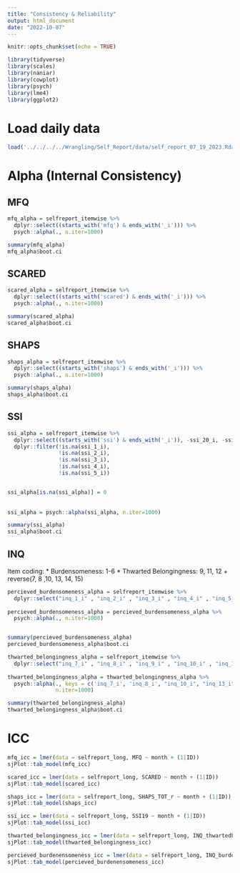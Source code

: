 ```yaml
---
title: "Consistency & Reliability"
output: html_document
date: "2022-10-07"
---
```


```r
knitr::opts_chunk$set(echo = TRUE)
```

```r
library(tidyverse)
library(scales)
library(naniar)
library(cowplot)
library(psych)
library(lme4)
library(ggplot2)
```


# Load daily data

```r
load('../../../../Wrangling/Self_Report/data/self_report_07_19_2023.Rda')
```


# Alpha (Internal Consistency)

## MFQ
```r
mfq_alpha = selfreport_itemwise %>%
  dplyr::select((starts_with('mfq') & ends_with('_i'))) %>%
  psych::alpha(., n.iter=1000)

summary(mfq_alpha)
mfq_alpha$boot.ci
```


## SCARED
```r
scared_alpha = selfreport_itemwise %>%
  dplyr::select((starts_with('scared') & ends_with('_i'))) %>%
  psych::alpha(., n.iter=1000)

summary(scared_alpha)
scared_alpha$boot.ci
```

## SHAPS
```r
shaps_alpha = selfreport_itemwise %>%
  dplyr::select((starts_with('shaps') & ends_with('_i'))) %>%
  psych::alpha(., n.iter=1000)

summary(shaps_alpha)
shaps_alpha$boot.ci
```

## SSI
```r
ssi_alpha = selfreport_itemwise %>%
  dplyr::select((starts_with('ssi') & ends_with('_i')), -ssi_20_i, -ssi_21_i) %>%
  dplyr::filter(!is.na(ssi_1_i), 
                !is.na(ssi_2_i),
                !is.na(ssi_3_i),
                !is.na(ssi_4_i),
                !is.na(ssi_5_i))


ssi_alpha[is.na(ssi_alpha)] = 0
  
  
ssi_alpha = psych::alpha(ssi_alpha, n.iter=1000)

summary(ssi_alpha)
ssi_alpha$boot.ci
```

## INQ

Item coding:
* Burdensomeness: 1-6
* Thwarted Belongingness: 9, 11, 12 + reverse(7, 8 ,10, 13, 14, 15)
```r
percieved_burdensomeness_alpha = selfreport_itemwise %>%
  dplyr::select("inq_1_i" , "inq_2_i" , "inq_3_i" , "inq_4_i" , "inq_5_i" , "inq_6_i")
  
percieved_burdensomeness_alpha = percieved_burdensomeness_alpha %>%
  psych::alpha(., n.iter=1000)


summary(percieved_burdensomeness_alpha)
percieved_burdensomeness_alpha$boot.ci
```


```r
thwarted_belongingness_alpha = selfreport_itemwise %>%
  dplyr::select("inq_7_i" , "inq_8_i" , "inq_9_i" , "inq_10_i" , "inq_11_i" , "inq_12_i", "inq_13_i", "inq_14_i", "inq_15_i")
  
thwarted_belongingness_alpha = thwarted_belongingness_alpha %>%
  psych::alpha(., keys = c('inq_7_i', 'inq_8_i', "inq_10_i", "inq_13_i", "inq_14_i", "inq_15_i"),
               n.iter=1000)

summary(thwarted_belongingness_alpha)
thwarted_belongingness_alpha$boot.ci
```

# ICC


```r
mfq_icc = lmer(data = selfreport_long, MFQ ~ month + (1|ID))
sjPlot::tab_model(mfq_icc)

scared_icc = lmer(data = selfreport_long, SCARED ~ month + (1|ID))
sjPlot::tab_model(scared_icc)

shaps_icc = lmer(data = selfreport_long, SHAPS_TOT_r ~ month + (1|ID))
sjPlot::tab_model(shaps_icc)

ssi_icc = lmer(data = selfreport_long, SSI19 ~ month + (1|ID))
sjPlot::tab_model(ssi_icc)

thwarted_belongingness_icc = lmer(data = selfreport_long, INQ_thwartedbelonging ~ month + (1|ID))
sjPlot::tab_model(thwarted_belongingness_icc)

percieved_burdenensomeness_icc = lmer(data = selfreport_long, INQ_burdenensomeness ~ month + (1|ID))
sjPlot::tab_model(percieved_burdenensomeness_icc)
```

